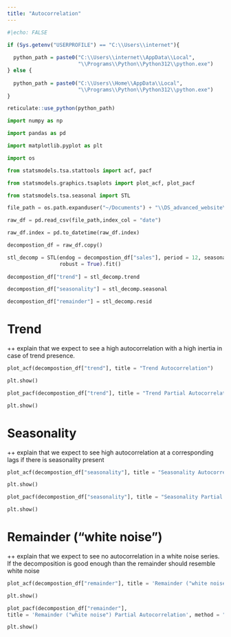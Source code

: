 ```yaml
---
title: "Autocorrelation"
---
```


```r
#|echo: FALSE

if (Sys.getenv("USERPROFILE") == "C:\\Users\\internet"){
  
  python_path = paste0("C:\\Users\\internet\\AppData\\Local",
                       "\\Programs\\Python\\Python312\\python.exe")
} else {
  
  python_path = paste0("C:\\Users\\Home\\AppData\\Local",
                       "\\Programs\\Python\\Python312\\python.exe")
}

reticulate::use_python(python_path)

```

```python

import numpy as np

import pandas as pd

import matplotlib.pyplot as plt

import os 

from statsmodels.tsa.stattools import acf, pacf

from statsmodels.graphics.tsaplots import plot_acf, plot_pacf

from statsmodels.tsa.seasonal import STL

```


```python

file_path = os.path.expanduser("~/Documents") + "\\DS_advanced_website\\data\\example_retail_sales.csv"

raw_df = pd.read_csv(file_path,index_col = "date")

raw_df.index = pd.to_datetime(raw_df.index)


```

```python

decompostion_df = raw_df.copy()

stl_decomp = STL(endog = decompostion_df["sales"], period = 12, seasonal = 7,
                 robust = True).fit()
                 
decompostion_df["trend"] = stl_decomp.trend

decompostion_df["seasonality"] = stl_decomp.seasonal

decompostion_df["remainder"] = stl_decomp.resid


```

# Trend

++ explain that we expect to see a high autocorrelation with a high inertia in case of trend presence.


```python

plot_acf(decompostion_df["trend"], title = "Trend Autocorrelation")

plt.show()

```


```python

plot_pacf(decompostion_df["trend"], title = "Trend Partial Autocorrelation", method = "ywmle")

plt.show()

```


# Seasonality

++ explain that we expect to see high autocorrelation at a corresponding lags if there is seasonality present


```python

plot_acf(decompostion_df["seasonality"], title = "Seasonality Autocorrelation")

plt.show()

```


```python

plot_pacf(decompostion_df["seasonality"], title = "Seasonality Partial Autocorrelation", method = "ywmle")

plt.show()

```


# Remainder ("white noise")

++ explain that we expect to see no autocorrelation in a white noise series. If the decomposition is good enough than the remainder should resemble white noise

```python

plot_acf(decompostion_df["remainder"], title = 'Remainder ("white noise") Autocorrelation')

plt.show()

```


```python

plot_pacf(decompostion_df["remainder"],
title = 'Remainder ("white noise") Partial Autocorrelation', method = "ywmle")

plt.show()

```

